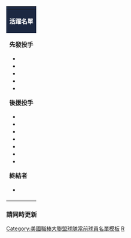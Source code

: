 {| class="toccolours" style="font-size: 95%;"
|-
! colspan="10" style="background-color: #1c2841; color: #FFFFFF; text-align: center;" | {{Tnavbar-header|'''[[紐約洋基]]登錄名單'''|New York Yankees roster|plain=1|fontcolor=#FFFFFF}}
|-
| colspan="4" style="background-color: #1c2841; color: #FFFFFF; text-align: center;" | '''活躍名單'''
| colspan="2" style="background-color: #1c2841; color: #FFFFFF; text-align: center;" | '''非活躍名單'''
| colspan="1" style="background-color: #1c2841; color: #FFFFFF; text-align: center;" | '''教練/其他'''
|-
| valign="top" | 
'''先發投手'''
* {{MLBplayer|45|[[格里特·柯爾]]}}
* {{MLBplayer|65|[[小奈斯特·柯泰斯]]}}
* {{MLBplayer|47|[[喬丹·蒙哥馬利]]}}
* {{MLBplayer|40|[[路易斯·賽維里諾]]}}
* {{MLBplayer|50|[[詹姆森·泰昂]]}}

'''後援投手'''
* {{MLBplayer|30|[[米格爾·卡斯楚]]}}
* {{MLBplayer|57|[[查德·格林]]}}
* {{MLBplayer|35|{{Link-en|克萊·霍姆斯|Clay Holmes}}}}
* {{MLBplayer|34|{{Link-en|麥克·金恩 (1995年)|Mike King (baseball)|麥克·金恩}}}}
* {{MLBplayer|43|{{Link-en|強納森·羅艾西加|Jonathan Loáisiga}}}}
* {{MLBplayer|63|{{Link-en|盧卡斯·盧特奇|Lucas Luetge}}}}
* {{MLBplayer|58|{{Link-en|汪迪·佩拉爾塔|Wandy Peralta}}}}

'''終結者'''
* {{MLBplayer|54|[[阿羅魯迪斯·查普曼]]}}

| width="25px" | 
| valign="top" |
'''捕手'''
* {{MLBplayer|66|[[東岡凱爾]]}}
* {{MLBplayer|39|{{Link-en|何塞·特維諾 (1992年)|Jose Trevino (baseball)|何塞·特維諾}}}}

'''內野手'''
* {{MLBplayer|28|[[賈許·唐納森]]}}
* {{MLBplayer|14|[[馬文·岡薩雷茲]]}}
* {{MLBplayer|12|[[埃西亞·凱納-法雷法]]}}
* {{MLBplayer|26|[[D·J·勒馬修]]}}
* {{MLBplayer|48|[[安東尼·瑞佐]]}}
* {{MLBplayer|25|[[葛雷伯·托雷斯]]}}

'''外野手'''
* {{MLBplayer|13|[[喬伊·蓋洛]]}}
* {{MLBplayer|31|[[艾倫·希克斯]]|}}
* {{MLBplayer|99|[[亞倫·賈吉]]}}
* {{MLBplayer|27|[[賈恩卡洛·斯坦頓]]}}

| width="25px" | 
| valign="top" | 
'''投手'''
* {{MLBplayer|83|{{Link-en|德維·加西亞|Deivi Garcia}}}}
* {{MLBplayer|81|{{Link-en|路易斯·吉爾 (1998年)|Luis Gil (baseball)|路易斯·吉爾}}}}
* {{MLBplayer|89|{{Link-en|約恩德里斯·戈麥斯|Yoendrys Gómez}}}}
* {{MLBplayer|97|{{Link-en|羅恩·馬里納西奧|Ron Marinaccio}}}}
* {{MLBplayer|--|{{Link-en|大衛·麥凱 (1995年)|David McKay (baseball)|大衛·麥凱}}}}
* {{MLBplayer|80|{{Link-en|路易斯·梅迪納 (1999年)|Luis Medina (pitcher)|路易斯·梅迪納}}}}
* {{MLBplayer|86|{{Link-en|克拉克·施密特|Clarke Schmidt}}}}
* {{MLBplayer|92|{{Link-en|J·P·西爾斯 (1996年)|JP Sears (baseball)|J·P·西爾斯}}}}

'''野手'''
* {{MLBplayer|41|[[米格爾·安杜哈爾]]}}
* {{MLBplayer|95|{{Link-en|奧斯瓦爾多·卡布雷拉|Oswaldo Cabrera}}}}
* {{MLBplayer|90|{{Link-en|埃斯特萬·弗洛里亞|Estevan Florial}}}}
* {{MLBplayer|33|[[提姆·羅卡斯楚]]}}[[File:Injury icon 2.svg|10px]]
* {{MLBplayer|91|{{Link-en|奧斯瓦爾德·佩拉薩|Oswald Peraza}}}}
* {{MLBplayer|93|{{Link-en|埃弗森·佩雷拉|Everson Pereira}}}}
* {{MLBplayer|38|{{Link-en|本·羅特維特|Ben Rortvedt}}}}[[File:Injury icon 2.svg|10px]]

| width="25px" | 
| valign="top" | 
'''總教練'''
* {{MLBplayer|17|[[亞倫·布恩]]}}

'''教練'''
* {{MLBplayer|77|{{Link-en|麥特·布雷克|Matt Blake (baseball)}}}}<small>（投手）</small>.
* {{MLBplayer|75|{{Link-en|特拉維斯·查普曼|Travis Chapman}}}}<small>（一壘/內野）</small>
* {{MLBplayer|79|{{Link-en|德西·德魯舍爾|Desi Druschel}}}}<small>（牛棚）</small>
* {{MLBplayer|78|{{Link-en|凱西·戴克斯|Casey Dykes}}}}<small>（助理打擊）</small>
* {{MLBplayer|60|{{Link-en|麥克·哈爾奇|Mike Harkey}}}}<small>（牛棚）</small>
* {{MLBplayer|74|{{Link-en|狄龍·勞森|Dillon Lawson}}}}<small>（打擊）</small>
* {{MLBplayer|64|{{Link-en|卡洛斯·曼多薩|Carlos Mendoza}}}}<small>（板凳）</small>
* {{MLBplayer|56|{{Link-en|亨斯利·梅倫斯|Hensley Meulens}}}}<small>（助理打擊）</small>
* {{MLBplayer|67|{{Link-en|路易斯·羅哈斯|Luis Rojas (baseball)}}}}<small>（三壘/外野）</small>
* {{MLBplayer|76|{{Link-en|坦納·斯旺森|Tanner Swanson}}}}<small>（品管/接捕）</small>
* {{MLBplayer|--|科林·塞魯}}<small>（牛棚捕手）</small>
* {{MLBplayer|--|布瑞特·韋伯}}<small>（助理教練/重播挑戰）</small>

'''60天傷兵名單'''
* {{MLBplayer|53|[[查克·布里頓]]}}
* {{MLBplayer|55|[[多明哥·赫曼]]}}
* {{MLBplayer|88|{{Link-en|史蒂芬·萊丁斯|Stephen Ridings}}}}



<small>40名活躍中<br />
<small>[[File:Injury icon 2.svg|10px]]7或10天{{Link-en|傷兵名單|Injured list}}<br />
<small>†活動暫停名單<br />
<span class="plainlinks">[http://newyork.yankees.mlb.com/team/roster_40man.jsp?c_id=nyy 登錄名單]</span> 2022年5月13日更新<br />
<span class="plainlinks">[http://newyork.yankees.mlb.com/team/transactions.jsp?c_id=nyy 變動]</span> 
• <span class="plainlinks">[http://newyork.yankees.mlb.com/team/depth_chart/index.jsp?c_id=nyy 守備位置圖]</span></small><br />
→{{Link-en|所有大聯盟登錄名單|List of Major League Baseball team rosters}}

|}<noinclude>

===請同時更新===
{{Tl|紐約洋基隊當前登錄名單}}
[[Category:美國職棒大聯盟球隊當前球員名單模板]]
[[Category:紐約洋基|R]]
</noinclude>